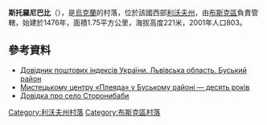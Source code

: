 {{coord|49|56|10|N|24|38|16|E|scale:100000|display=title}}

'''斯托羅尼巴比'''（{{lang-uk|Сторонибаби}}），是[[烏克蘭|烏克蘭]]的村落，位於該國西部[[利沃夫州|利沃夫州]]，由[[布斯克區|布斯克區]]負責管轄，始建於1476年，面積1.75平方公里，海拔高度221米，2001年人口803。

==參考資料==
*[http://www.uaidx.com/13/286/index Довідник поштових індексів України. Львівська область. Буський район] {{Wayback|url=http://www.uaidx.com/13/286/index |date=20160909184638 }}
* [http://zik.ua/ua/news/2006/10/24/52792 Мистецькому центру «Плеяда» у Буському районі — десять років] {{Wayback|url=http://zik.ua/ua/news/2006/10/24/52792 |date=20140304163653 }}
* [http://www.busk.com.ua/Storonybaby.htm Довідка про село Сторонибаби] {{Wayback|url=http://www.busk.com.ua/Storonybaby.htm |date=20200213110217 }}

{{DEFAULTSORT:Сторонибаби}}
[[Category:利沃夫州村落|Category:利沃夫州村落]]
[[Category:布斯克區村落|Category:布斯克區村落]]


{{Lviv-geo-stub}}